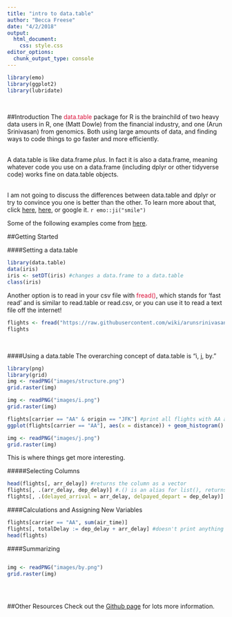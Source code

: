 ```yaml
---
title: "intro to data.table"
author: "Becca Freese"
date: "4/2/2018"
output:
  html_document:
    css: style.css
editor_options: 
  chunk_output_type: console
---
```


```r
library(emo)
library(ggplot2)
library(lubridate)
```

<br>

##Introduction
The <span style="color:CRIMSON">data.table</span> package for R is the brainchild of two heavy data users in R, one (Matt Dowle) from the financial industry, and one (Arun Srinivasan) from genomics. Both using large amounts of data, and finding ways to code things to go faster and more efficiently.

<br>
A data.table is like data.frame *plus*. In fact it is also a data.frame, meaning whatever code you use on a data.frame (including dplyr or other tidyverse code) works fine on data.table objects.

<br>
I am not going to discuss the differences between data.table and dplyr or try to convince you one is better than the other. To learn more about that, click [here](https://stackoverflow.com/questions/21435339/data-table-vs-dplyr-can-one-do-something-well-the-other-cant-or-does-poorly/27840349#27840349), [here](https://www.r-statistics.com/2013/09/a-speed-test-comparison-of-plyr-data-table-and-dplyr/), or google it. `r emo::ji("smile")`

Some of the following examples come from [here](https://cran.r-project.org/web/packages/data.table/vignettes/datatable-intro.html).

##Getting Started

####Setting a data.table
```r
library(data.table)
data(iris)
iris <- setDT(iris) #changes a data.frame to a data.table
class(iris)
```
Another option is to read in your csv file with <span style="color:CRIMSON">fread()</span>, which stands for 'fast read' and is similar to read.table or read.csv, or you can use it to read a text file off the internet!
```r
flights <- fread("https://raw.githubusercontent.com/wiki/arunsrinivasan/flights/NYCflights14/flights14.csv")
flights
```

<br>

####Using a data.table
The overarching concept of data.table is “i, j, by.”
```r
library(png)
library(grid)
img <- readPNG("images/structure.png")
grid.raster(img)
```

```r
img <- readPNG("images/i.png")
grid.raster(img)
```

```r
flights[carrier == "AA" & origin == "JFK"] #print all flights with AA and had origin of JFK
ggplot(flights[carrier == "AA"], aes(x = distance)) + geom_histogram() + theme_bw()
```


```r
img <- readPNG("images/j.png")
grid.raster(img)
```
This is where things get more interesting.

#####Selecting Columns
```r
head(flights[, arr_delay]) #returns the column as a vector
flights[, .(arr_delay, dep_delay)] #.() is an alias for list(), returns a data table
flights[, .(delayed_arrival = arr_delay, delpayed_depart = dep_delay)] #print with new names
```

####Calculations and Assigning New Variables
```r
flights[carrier == "AA", sum(air_time)]
flights[, totalDelay := dep_delay + arr_delay] #doesn't print anything
head(flights)
```

####Summarizing
```r

```


```r
img <- readPNG("images/by.png")
grid.raster(img)
```

```r

```

<br>

##Other Resources
Check out the [Github page](https://github.com/Rdatatable/data.table/wiki) for lots more information.


